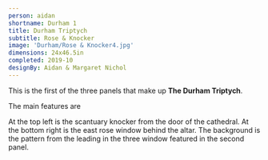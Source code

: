 ```yaml
---
person: aidan
shortname: Durham 1
title: Durham Triptych
subtitle: Rose & Knocker
image: 'Durham/Rose & Knocker4.jpg'
dimensions: 24x46.5in
completed: 2019-10
designBy: Aidan & Margaret Nichol
---
```



This is the first of the three panels that make up **The Durham Triptych**.

The main features are

<TextImage right='Durham/knocker cropped small.jpg'>
  At the top left is the scantuary knocker from the door of the cathedral.
</TextImage>
<TextImage right='Durham/Rose Window.jpg'>
  At the bottom right is the east rose window behind the altar.
</TextImage>
<TextImage right=''>
  The background is the pattern from the leading in the three window featured in the
  second panel.
</TextImage>
